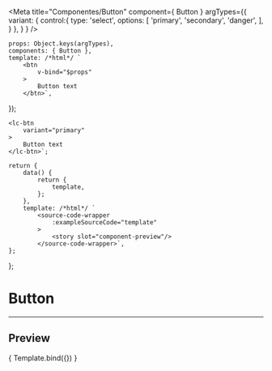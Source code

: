 
<Meta
	title="Componentes/Button"
	component={ Button }
	argTypes={{
		variant: {
			control:{
				type: 'select',
				options: [
					'primary',
					'secondary',
					'danger',
				],
			}
		},
	}
}
/>

	props: Object.keys(argTypes),
	components: { Button },
	template: /*html*/ `
		<btn
			v-bind="$props" 
		>
			Button text
		</btn>`,
});

	<lc-btn
		variant="primary"
	>
		Button text
	</lc-btn>`;

	return {
		data() {
			return {
				template,
			};
		},
		template: /*html*/ `
			<source-code-wrapper
				:exampleSourceCode="template"
			>
				<story slot="component-preview"/>
			</source-code-wrapper>`,
	};
};

# Button
---

## Preview

<Canvas>
	<Story
		name="Button"
		decorators={[docsDecorator]}
		args={{
			variant: 'primary',
		}}
	>
		{ Template.bind({}) }
	</Story>
</Canvas>

<ArgsTable story="Button" />